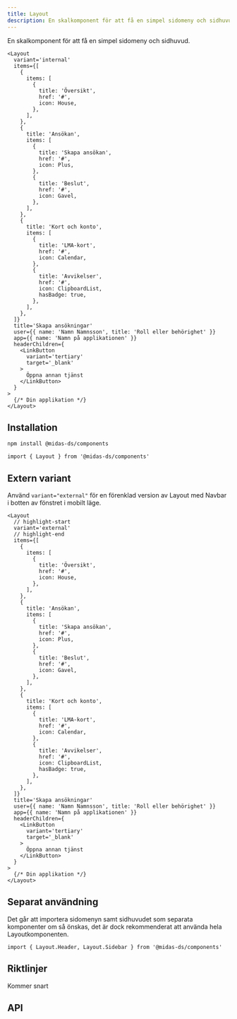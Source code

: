 ```yaml
---
title: Layout
description: En skalkomponent för att få en simpel sidomeny och sidhuvud.
---
```



<ComponentHeader
  name='Layout'
  friendlyName='Meny, baslayout, sidomeny, sidhuvud'
  overrideHeadlessLink=''
/>

En skalkomponent för att få en simpel sidomeny och sidhuvud.

```tsx
<Layout
  variant='internal'
  items={[
    {
      items: [
        {
          title: 'Översikt',
          href: '#',
          icon: House,
        },
      ],
    },
    {
      title: 'Ansökan',
      items: [
        {
          title: 'Skapa ansökan',
          href: '#',
          icon: Plus,
        },
        {
          title: 'Beslut',
          href: '#',
          icon: Gavel,
        },
      ],
    },
    {
      title: 'Kort och konto',
      items: [
        {
          title: 'LMA-kort',
          href: '#',
          icon: Calendar,
        },
        {
          title: 'Avvikelser',
          href: '#',
          icon: ClipboardList,
          hasBadge: true,
        },
      ],
    },
  ]}
  title='Skapa ansökningar'
  user={{ name: 'Namn Namnsson', title: 'Roll eller behörighet' }}
  app={{ name: 'Namn på applikationen' }}
  headerChildren={
    <LinkButton
      variant='tertiary'
      target='_blank'
    >
      Öppna annan tjänst
    </LinkButton>
  }
>
  {/* Din applikation */}
</Layout>
```

<BasicExample />

## Installation

```bash npm2yarn
npm install @midas-ds/components
```

```tsx
import { Layout } from '@midas-ds/components'
```

## Extern variant

Använd `variant="external"` för en förenklad version av Layout med Navbar i botten av fönstret i mobilt läge.

```tsx
<Layout
  // highlight-start
  variant='external'
  // highlight-end
  items={[
    {
      items: [
        {
          title: 'Översikt',
          href: '#',
          icon: House,
        },
      ],
    },
    {
      title: 'Ansökan',
      items: [
        {
          title: 'Skapa ansökan',
          href: '#',
          icon: Plus,
        },
        {
          title: 'Beslut',
          href: '#',
          icon: Gavel,
        },
      ],
    },
    {
      title: 'Kort och konto',
      items: [
        {
          title: 'LMA-kort',
          href: '#',
          icon: Calendar,
        },
        {
          title: 'Avvikelser',
          href: '#',
          icon: ClipboardList,
          hasBadge: true,
        },
      ],
    },
  ]}
  title='Skapa ansökningar'
  user={{ name: 'Namn Namnsson', title: 'Roll eller behörighet' }}
  app={{ name: 'Namn på applikationen' }}
  headerChildren={
    <LinkButton
      variant='tertiary'
      target='_blank'
    >
      Öppna annan tjänst
    </LinkButton>
  }
>
  {/* Din applikation */}
</Layout>
```

<BasicExample variant='external' />

## Separat användning

Det går att importera sidomenyn samt sidhuvudet som separata komponenter om så önskas, det är dock rekommenderat att använda hela Layoutkomponenten.

```tsx
import { Layout.Header, Layout.Sidebar } from '@midas-ds/components'
```

## Riktlinjer

Kommer snart

## API

<PropTable name='Layout' />
